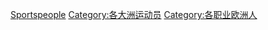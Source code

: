 {{Catnav|頁面分類|社会|文化|体育|运动员}}
{{Catnav|頁面分類|社会|文化|体育|歐洲體育}}
{{Catnav|頁面分類|地理|大洲|欧洲}}
{{Catnav|頁面分類|人物|各職業人物|运动员}}

[[Category:歐洲體育|Sportspeople]]
[[Category:各大洲运动员|Category:各大洲运动员]]
[[Category:各职业欧洲人|Category:各职业欧洲人]]